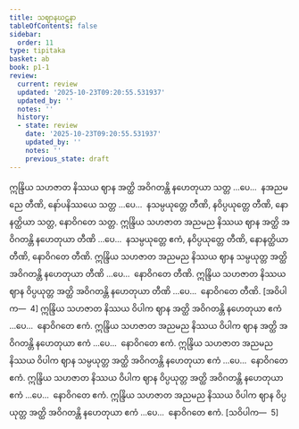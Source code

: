```yaml
---
title: သဈာနဃဋနာ
tableOfContents: false
sidebar:
  order: 11
type: tipitaka
basket: ab
book: p1-1
review:
  current: review
  updated: '2025-10-23T09:20:55.531937'
  updated_by: ''
  notes: ''
  history:
  - state: review
    date: '2025-10-23T09:20:55.531937'
    updated_by: ''
    notes: ''
    previous_state: draft
---
```



<ReviewStatus review={frontmatter.review} showDetails={true} />

<HypothesisAnnotation frontmatter={frontmatter} />

<DynamicBreadcrumb />

<Division number="463" book="p1-1" e="ch" v="36" p="170">

<Paragraph number="1490" book="p1-1">
ဣန္ဒြိယ သဟဇာတ နိဿယ ဈာန အတ္ထိ အဝိဂတန္တိ နဟေတုယာ သတ္တ …ပေ…  နအညမညေ တီဏိ, နော်ပနိဿယေ သတ္တ …ပေ…  နသမ္ပယုတ္တေ တီဏိ, နဝိပ္ပယုတ္တေ တီဏိ, နောနတ္ထိယာ သတ္တ, နောဝိဂတေ သတ္တ.
</Paragraph>

<Paragraph number="1491" book="p1-1">
ဣန္ဒြိယ သဟဇာတ အညမည နိဿယ ဈာန အတ္ထိ အဝိဂတန္တိ နဟေတုယာ တီဏိ …ပေ…  နသမ္ပယုတ္တေ ဧကံ, နဝိပ္ပယုတ္တေ တီဏိ, နောနတ္ထိယာ တီဏိ, နောဝိဂတေ တီဏိ.
</Paragraph>

<Paragraph number="1492" book="p1-1">
ဣန္ဒြိယ သဟဇာတ အညမည နိဿယ ဈာန သမ္ပယုတ္တ အတ္ထိ အဝိဂတန္တိ နဟေတုယာ တီဏိ …ပေ…  နောဝိဂတေ တီဏိ.
</Paragraph>

<Paragraph number="1493" book="p1-1">
ဣန္ဒြိယ သဟဇာတ နိဿယ ဈာန ဝိပ္ပယုတ္တ အတ္ထိ အဝိဂတန္တိ နဟေတုယာ တီဏိ …ပေ…  နောဝိဂတေ တီဏိ. [အဝိပါက—  4]
</Paragraph>

<Paragraph number="1494" book="p1-1">
ဣန္ဒြိယ သဟဇာတ နိဿယ ဝိပါက ဈာန အတ္ထိ အဝိဂတန္တိ နဟေတုယာ ဧကံ …ပေ…  နောဝိဂတေ ဧကံ.
</Paragraph>

<Paragraph number="1495" book="p1-1">
ဣန္ဒြိယ သဟဇာတ အညမည နိဿယ ဝိပါက ဈာန အတ္ထိ အဝိဂတန္တိ နဟေတုယာ ဧကံ …ပေ…  နောဝိဂတေ ဧကံ.
</Paragraph>

<Paragraph number="1496" book="p1-1">
ဣန္ဒြိယ သဟဇာတ အညမည နိဿယ ဝိပါက ဈာန သမ္ပယုတ္တ အတ္ထိ အဝိဂတန္တိ နဟေတုယာ ဧကံ …ပေ…  နောဝိဂတေ ဧကံ.
</Paragraph>

<Paragraph number="1497" book="p1-1">
ဣန္ဒြိယ သဟဇာတ နိဿယ ဝိပါက ဈာန ဝိပ္ပယုတ္တ အတ္ထိ အဝိဂတန္တိ နဟေတုယာ ဧကံ …ပေ…  နောဝိဂတေ ဧကံ.
</Paragraph>

<Paragraph number="1498" book="p1-1">
ဣန္ဒြိယ သဟဇာတ အညမည နိဿယ ဝိပါက ဈာန ဝိပ္ပယုတ္တ အတ္ထိ အဝိဂတန္တိ နဟေတုယာ ဧကံ …ပေ…  နောဝိဂတေ ဧကံ. [သဝိပါက—  5]
</Paragraph>
</Division>